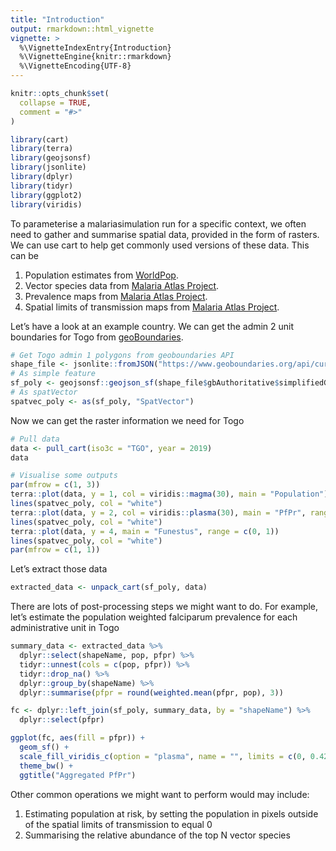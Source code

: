 ```yaml
---
title: "Introduction"
output: rmarkdown::html_vignette
vignette: >
  %\VignetteIndexEntry{Introduction}
  %\VignetteEngine{knitr::rmarkdown}
  %\VignetteEncoding{UTF-8}
---
```


```r
knitr::opts_chunk$set(
  collapse = TRUE,
  comment = "#>"
)
```

```r
library(cart)
library(terra)
library(geojsonsf)
library(jsonlite)
library(dplyr)
library(tidyr)
library(ggplot2)
library(viridis)
```

To parameterise a malariasimulation run for a specific context, we often need
to gather and summarise spatial data, provided in the form of rasters. We can
use cart to help get commonly used versions of these data. This can be

1. Population estimates from [WorldPop](https://www.worldpop.org/).
2. Vector species data from [Malaria Atlas Project](https://malariaatlas.org/).
3. Prevalence maps from [Malaria Atlas Project](https://malariaatlas.org/).
4. Spatial limits of transmission maps from [Malaria Atlas Project](https://malariaatlas.org/).


Let's have a look at an example country. We can get the admin 2 unit boundaries
for Togo from [geoBoundaries](https://www.geoboundaries.org/index.html).

```r
# Get Togo admin 1 polygons from geoboundaries API
shape_file <- jsonlite::fromJSON("https://www.geoboundaries.org/api/current/gbOpen/TGO/ADM2/")
# As simple feature
sf_poly <- geojsonsf::geojson_sf(shape_file$gbAuthoritative$simplifiedGeometryGeoJSON)
# As spatVector
spatvec_poly <- as(sf_poly, "SpatVector")
```

Now we can get the raster information we need for Togo

```r
# Pull data
data <- pull_cart(iso3c = "TGO", year = 2019)
data

# Visualise some outputs
par(mfrow = c(1, 3))
terra::plot(data, y = 1, col = viridis::magma(30), main = "Population")
lines(spatvec_poly, col = "white")
terra::plot(data, y = 2, col = viridis::plasma(30), main = "PfPr", range = c(0, 1))
lines(spatvec_poly, col = "white")
terra::plot(data, y = 4, main = "Funestus", range = c(0, 1))
lines(spatvec_poly, col = "white")
par(mfrow = c(1, 1))
```

Let's extract those data
```r
extracted_data <- unpack_cart(sf_poly, data)
```
There are lots of post-processing steps we might want to do. For example, let's
estimate the population weighted falciparum prevalence for each administrative unit in 
Togo

```r
summary_data <- extracted_data %>%
  dplyr::select(shapeName, pop, pfpr) %>%
  tidyr::unnest(cols = c(pop, pfpr)) %>%
  tidyr::drop_na() %>%
  dplyr::group_by(shapeName) %>%
  dplyr::summarise(pfpr = round(weighted.mean(pfpr, pop), 3))

fc <- dplyr::left_join(sf_poly, summary_data, by = "shapeName") %>%
  dplyr::select(pfpr)

ggplot(fc, aes(fill = pfpr)) + 
  geom_sf() +
  scale_fill_viridis_c(option = "plasma", name = "", limits = c(0, 0.42)) +
  theme_bw() +
  ggtitle("Aggregated PfPr")
```

Other common operations we might want to perform would may include:

1. Estimating population at risk, by setting the population in pixels outside
of the spatial limits of transmission to equal 0
2. Summarising the relative abundance of the top N vector species 
